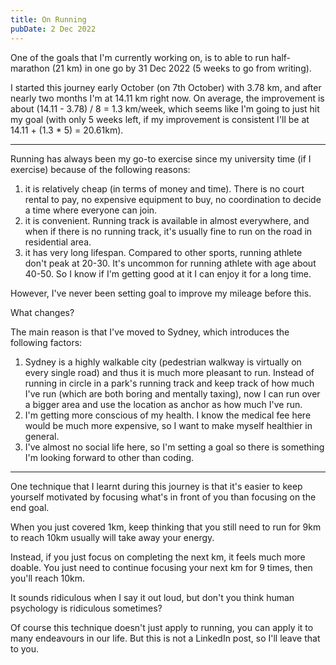 ```yaml
---
title: On Running
pubDate: 2 Dec 2022
---
```


One of the goals that I'm currently working on, is to able to run half-marathon (21 km) in one go by 31 Dec 2022 (5 weeks to go from writing).

I started this journey early October (on 7th October) with 3.78 km, and after nearly two months I'm at 14.11 km right now. On average, the improvement is about (14.11 - 3.78) / 8 = 1.3 km/week, which seems like I'm going to just hit my goal (with only 5 weeks left, if my improvement is consistent I'll be at 14.11 + (1.3 \* 5) = 20.61km).

---

Running has always been my go-to exercise since my university time (if I exercise) because of the following reasons:

1. it is relatively cheap (in terms of money and time). There is no court rental to pay, no expensive equipment to buy, no coordination to decide a time where everyone can join.
1. it is convenient. Running track is available in almost everywhere, and when if there is no running track, it's usually fine to run on the road in residential area.
1. it has very long lifespan. Compared to other sports, running athlete don't peak at 20-30. It's uncommon for running athlete with age about 40-50. So I know if I'm getting good at it I can enjoy it for a long time.

However, I've never been setting goal to improve my mileage before this.

What changes?

The main reason is that I've moved to Sydney, which introduces the following factors:

1. Sydney is a highly walkable city (pedestrian walkway is virtually on every single road) and thus it is much more pleasant to run. Instead of running in circle in a park's running track and keep track of how much I've run (which are both boring and mentally taxing), now I can run over a bigger area and use the location as anchor as how much I've run.
2. I'm getting more conscious of my health. I know the medical fee here would be much more expensive, so I want to make myself healthier in general.
3. I've almost no social life here, so I'm setting a goal so there is something I'm looking forward to other than coding.

---

One technique that I learnt during this journey is that it's easier to keep yourself motivated by focusing what's in front of you than focusing on the end goal.

When you just covered 1km, keep thinking that you still need to run for 9km to reach 10km usually will take away your energy.

Instead, if you just focus on completing the next km, it feels much more doable. You just need to continue focusing your next km for 9 times, then you'll reach 10km.

It sounds ridiculous when I say it out loud, but don't you think human psychology is ridiculous sometimes?

Of course this technique doesn't just apply to running, you can apply it to many endeavours in our life. But this is not a LinkedIn post, so I'll leave that to you.
